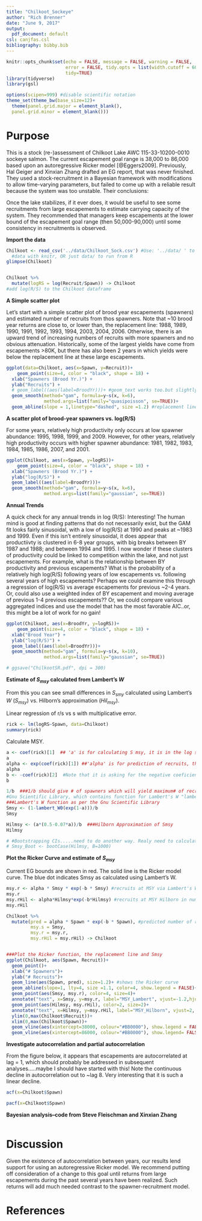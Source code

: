 ```yaml
---
title: "Chilkoot_Sockeye"
author: "Rich Brenner"
date: "June 9, 2017"
output:
  pdf_document: default
csl: canjfas.csl
bibliography: bibby.bib
---
```


```r
knitr::opts_chunk$set(echo = FALSE, message = FALSE, warning = FALSE, 
                      error = FALSE, tidy.opts = list(width.cutoff = 60), 
                      tidy=TRUE)
library(tidyverse)
library(gsl)

options(scipen=999) #disable scientific notation
theme_set(theme_bw(base_size=12)+ 
  theme(panel.grid.major = element_blank(),
  panel.grid.minor = element_blank()))
```

# Purpose
This is a stock (re-)assessment of Chilkoot Lake AWC 115-33-10200-0010 sockeye salmon. The current escapement goal range is 38,000 to 86,000 based upon an autoregressive Ricker model [@Eggers2009]. Previously, Hal Geiger and Xinxian Zhang drafted an EG report, that was never finished. They used a stock-recruitment in a Bayesian framework with modifications to allow time-varying parameters, but failed to come up with a reliable result because the system was too unstable. Their conclusions:

Once the lake stabilizes, if it ever does, it would be useful to see some recruitments from large escapements to estimate carrying capacity of the system. They recommended that managers keep escapements at the lower bound of the escapement goal range (then 50,000-90,000) until some consistency in recruitments is observed.

**Import the data**

```r
Chilkoot <- read_csv('../data/Chilkoot_Sock.csv') #Use: '../data/ ' to grab 
  #data with knitr, OR just data/ to run from R
glimpse(Chilkoot)


Chilkoot %>% 
  mutate(logRS = log(Recruit/Spawn)) -> Chilkoot 
#add log(R/S) to the Chilkoot dataframe
```



**A Simple scatter plot**

Let's start with a simple scatter plot of brood year escapements (spawners) and estimated number of recruits from thos spawners. Note that ~10 brood year returns are close to, or lower than, the replacement line: 1988, 1989, 1990, 1991, 1992, 1993, 1994, 2003, 2004, 2006. Otherwise, there is an upward trend of increasing numbers of recruits with more spawners and no obvious attenuation. Historically, some of  the largest yields have come from escapements >80K, but there has also been 2 years in which yields were below the replacement line at these large escapements.

```r
ggplot(data=Chilkoot, aes(x=Spawn, y=Recruit))+
    geom_point(size=4, color = "black", shape = 18) +
  xlab("Spawners (Brood Yr.)") + 
  ylab("Recruits") +
  # geom_label((aes(label=BroodYr)))+ #geom_text works too.but slightly different.
  geom_smooth(method="gam", formula=y~s(x, k=6), 
              method.args=list(family="quasipoisson", se=TRUE))+
  geom_abline(slope = 1,linetype="dashed", size =1.2) #replacement line

```




**A scatter plot of brood-year spawners vs. log(R/S)**

For some years, relatively high productivity only occurs at low spawner abundance: 1995, 1998, 1999, and 2009. However, for other years, relatively high productivity occurs with higher spawner abundance: 1981, 1982, 1983, 1984, 1985, 1986, 2007, and 2001.

```r
ggplot(Chilkoot, aes(x=Spawn, y=logRS))+
    geom_point(size=4, color = "black", shape = 18) +
  xlab("Spawners (Brood Yr.)") + 
  ylab("log(R/S)") +
  geom_label((aes(label=BroodYr)))+ 
  geom_smooth(method="gam", formula=y~s(x, k=6), 
              method.args=list(family="gaussian", se=TRUE))
```





**Annual Trends**

A quick check for any annual trends in log (R/S): Interesting! The human mind is good at finding patterns that do not necessarily exist, but the GAM fit looks fairly sinusoidal, with a low of log(R/S) at 1990 and peaks at ~1983 and 1999. Even if this isn't entirely sinusoidal, it does appear that productiivty is clustered in 6-8 year groups, with big breaks between BY 1987 and 1988; and between 1994 and 1995. I now wonder if these clusters of productivity could be linked to competition within the lake, and not just escapements. For example, what is the relationship between BY productivity and previous escapements? What is the probability of a relatively high log(R/S) following years of low escapements vs. following several years of high escapements? Perhaps we could examine this through a regression of log(R/S) vs average escapements for previous ~2-4 years. Or, could also use a weighted index of BY escapement and moving average of previous 1-4 previous escapements?? Or, we could compare various aggregated indices and use the model that has the most favorable AIC..or, this might be a lot of work for no gain! 

```r
ggplot(Chilkoot, aes(x=BroodYr, y=logRS))+
    geom_point(size=4, color = "black", shape = 18) +
  xlab("Brood Year") + 
  ylab("log(R/S)") +
  geom_label((aes(label=BroodYr)))+ 
  geom_smooth(method="gam", formula=y~s(x, k=10), 
              method.args=list(family="gaussian", se=TRUE))

# ggsave("ChilkootSR.pdf", dpi = 300)
```


**Estimate of *S~msy~* calculated from Lambert's *W***

From this you can see small differences in *S~smy~* calculated using Lambert's *W* (*S~msy~*) vs. Hilborn's approximation (*Hil~msy~*).

Linear regression of r/s vs s with multiplicative error.

```r
rick <- lm(logRS~Spawn, data=Chilkoot) 
summary(rick)
```

Calculate MSY.

```r
a <- coef(rick)[1]  ## 'a' is for calculating S msy, it is in the log space
a
alpha <- exp(coef(rick)[1]) ##'alpha' is for prediction of recruits, this takes it from a log space to numbers of fish.
alpha
b <- -coef(rick)[2]  #Note that it is asking for the negative coeficient of the ricker function.
b

1/b  ###1/b should give # of spawners which will yield maximum# of recruits.
#Gnu Scientific Library, which contains function for Lambert's W "lambert_w0"
###Lambert's W function as per the Gnu Scientific Library
Smsy <- (1-lambert_W0(exp(1-a)))/b 
Smsy

Hilmsy <- (a*(0.5-0.07*a))/b  ###Hilborn Approximation of Smsy
Hilmsy

# #Bootstrapping CIs.....need to do another way. Realy need to calculate CIs for Smsy and then for the resulting Rmsy
# Smsy_Boot <- bootCase(Hilmsy, B=1000)
```


**Plot the Ricker Curve and estimate of *S~msy~***

Current EG bounds are shown in red. The solid line is the Ricker model curve. The blue dot indicates Smsy as calculated using Lambert's W.

```r
msy.r <- alpha * Smsy * exp(-b * Smsy) #recruits at MSY via Lambert's W in numbers of fish (no longer log space)
msy.r
msy.rHil <- alpha*Hilmsy*exp(-b*Hilmsy) #recruits at MSY Hilborn in numbers of fish (no longer log space)
msy.rHil

Chilkoot %>% 
  mutate(pred = alpha * Spawn * exp(-b * Spawn), #predicted number of recruits at observed numbers of spawners
         msy.s = Smsy,
         msy.r = msy.r,
         msy.rHil = msy.rHil) -> Chilkoot


###Plot the Ricker function, the replacement line and Smsy
ggplot(Chilkoot, aes(Spawn, Recruit))+
  geom_point()+
  xlab("# Spawners")+
  ylab("# Recruits")+
  geom_line(aes(Spawn, pred), size=1.2)+ #shows the Ricker curve
  geom_abline(slope=1, lty=4, size =1.1, color=4, show.legend = FALSE)+ #the 1:1 line
  geom_point(aes(Smsy, msy.r), color=4, size=4)+
  annotate("text", x=Smsy, y=msy.r, label="MSY_Lambert", vjust=-1.2,hjust=-.1, color=4)+ #label 'Lambert' Smsy
  geom_point(aes(Hilmsy, msy.rHil), color=2, size=2)+
  annotate("text", x=Hilmsy, y=msy.rHil, label="MSY_Hilborn", vjust=2, hjust=.7, color=2)+ #label Hilborn Smsy
  ylim(0,max(Chilkoot$Recruit))+
  xlim(0,max(Chilkoot$Spawn))+
  geom_vline(aes(xintercept=38000, colour="#BB0000"), show.legend = FALSE)+
  geom_vline(aes(xintercept=86000, colour="#BB0000"), show.legend= FALSE)
```


**Investigate autocorrelation and partial autocorrelation**

From the figure below, it appears that escapements are autocorrelated at lag = 1, which
should probably be addressed in subsequent analyses.....maybe I should have started
with this! Note the continuous decline in autocorrelation out to ~lag 8. Very interesting that it 
is such a linear decline.


```r
acf(x=Chilkoot$Spawn)

pacf(x=Chilkoot$Spawn)
```


**Bayesian analysis--code from Steve Fleischman and Xinxian Zhang**
```r




```



# Discussion

Given the existence of autocorrelation between years, our results lend support for using an autoregressive Ricker model.
We recommend putting off consideration of a change to this goal until returns from large escapements during the past several years have been realized. Such returns will add much needed contrast to the spawner-recruitment model.




# References
\setlength{\parindent}{-0.2in}
\setlength{\leftskip}{0.2in}
\setlength{\parskip}{8pt}
\noindent

